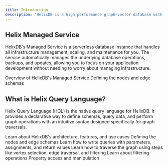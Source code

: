 ```yaml
---
title: Introduction
description: "HelixDB is a high-performance graph-vector database with its own query language, Helix Query Language (HQL), designed for traversing and manipulating graph and vector data efficiently."
---
```


## Helix Managed Service

HelixDB's Managed Service is a serverless database instance that handles all infrastructure management, scaling, and maintenance for you. The service automatically manages the underlying database operations, backups, and updates, allowing you to focus on your application development without needing to worry about managing infrastructure.

<CardGroup cols={2}>
  <Card
    title="Serverless Overview"
    icon="database"
    href=""
  >
    Overview of HelixDB's Managed Service
  </Card>
  <Card
    title="How to set up"
    icon="text-size"
    href=""
  >
    Defining the nodes and edge schemas
  </Card>
</CardGroup>


## What is Helix Query Language?

Helix Query Language (HQL) is the native query language for HelixDB. It provides a declarative way to define schemas, query data, and perform graph operations with an intuitive syntax designed specifically for graph traversals.

<CardGroup cols={2}>
  <Card
    title="HelixDB Overview"
    icon="database"
    href="essentials/helix-db-overview"
  >
    Learn about HelixDB's architecture, features, and use cases
  </Card>
  <Card
    title="Schema Definition"
    icon="text-size"
    href="essentials/schema-definition"
  >
    Defining the nodes and edge schemas
  </Card>
  <Card title="Query Structure" icon="code" href="essentials/query-structure">
    Learn how to write queries with parameters, assignments, and return values
  </Card>
  <Card
    title="Traversal Steps"
    icon="circle-nodes"
    href="essentials/traversal-steps"
  >
    Learn how to traverse the graph using steps like vertex selection, edge
    traversal, and filtering
  </Card>
  <Card title="Operations" icon="terminal" href="essentials/operations">
    Learn about filtering operations
  </Card>
  <Card title="Property Access" icon="file" href="essentials/property-access">
    Property access and manipulation
  </Card>
</CardGroup>
